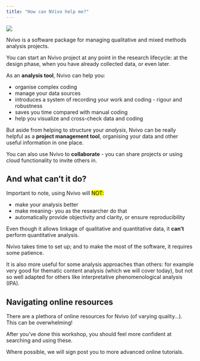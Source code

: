 ```yaml
---
title: "How can NVivo help me?"
---
```


![](images/nvivo logo.png)

Nvivo is a software package for managing qualitative and mixed methods analysis projects. 

You can start an Nvivo project at any point in the research lifecycle: at the design phase, when you have already collected data, or even later. 

As an **analysis tool**, Nvivo can help you: 

- organise complex coding 
- manage your data sources 
- introduces a system of recording your work and coding - rigour and robustness 
- saves you time compared with manual coding
- help you visualize and cross-check data and coding 

But aside from helping to structure your  *analysis*, Nvivo can be really helpful as a **project management tool**, organising your data and other useful information in one place.

You can also use Nvivo to **collaborate** - you can share projects or using cloud functionality to invite others in. 

## And what can't it do? 

Important to note, using Nvivo will [NOT:]{.mark} 

- make your analysis better
- make meaning- you as the researcher do that 
- automatically provide objectivity and clarity, or ensure reproducibility 

Even though it allows linkage of qualitative and quantitative data, it **can't** perform quantitative analysis.

Nvivo takes time to set up; and to make the most of the software, it requires some patience. 

It is also more useful for some analysis approaches than others: for example very good for thematic content analysis (which we will cover today), but not so well adapted for others like interpretative phenomenological analysis (IPA). 

## Navigating online resources 

There are a plethora of online resources for Nvivo (of varying quality...). This can be overwhelming! 

After you've done this workshop, you should feel more confident at searching and using these. 

Where possible, we will sign post you to more advanced online tutorials.  

